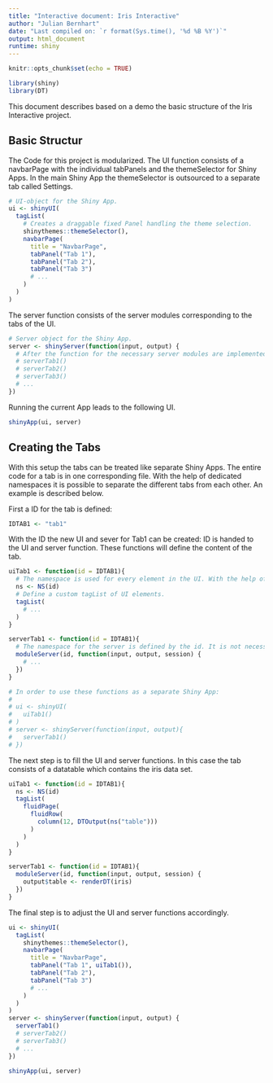 ```yaml
---
title: "Interactive document: Iris Interactive"
author: "Julian Bernhart"
date: "Last compiled on: `r format(Sys.time(), '%d %B %Y')`"
output: html_document
runtime: shiny
---
```


```r
knitr::opts_chunk$set(echo = TRUE)
```

<!-- 
{r, code = readLines('')}
{r, file = ''}
-->

```r
library(shiny)
library(DT)
```

This document describes based on a demo the basic structure of the Iris Interactive project.

## Basic Structur

The Code for this project is modularized. 
The UI function consists of a navbarPage with the individual tabPanels and the themeSelector for Shiny Apps. In the main Shiny App the themeSelector is outsourced to a separate tab called Settings.

```r
# UI-object for the Shiny App.
ui <- shinyUI(
  tagList(
    # Creates a draggable fixed Panel handling the theme selection.
    shinythemes::themeSelector(),
    navbarPage(
      title = "NavbarPage",
      tabPanel("Tab 1"),
      tabPanel("Tab 2"),
      tabPanel("Tab 3")
      # ...
    )
  )
)
```

The server function consists of the server modules corresponding to the tabs of the UI.

```r
# Server object for the Shiny App.
server <- shinyServer(function(input, output) {
  # After the function for the necessary server modules are implemented, this is the place to put them.
  # serverTab1()
  # serverTab2()
  # serverTab3()
  # ...
})
```

Running the current App leads to the following UI.  

```r
shinyApp(ui, server)
```


## Creating the Tabs

With this setup the tabs can be treated like separate Shiny Apps. The entire code for a tab is in one corresponding file. With the help of dedicated namespaces it is possible to separate the different tabs from each other. 
An example is described below.

First a ID for the tab is defined:

```r
IDTAB1 <- "tab1"
```

With the ID the new UI and sever for Tab1 can be created:
ID is handed to the UI and server function.
These functions will define the content of the tab. 

```r
uiTab1 <- function(id = IDTAB1){
  # The namespace is used for every element in the UI. With the help of the ns variable it is possible to address UI elements with "n(<UIID>)" instead of NS(id, <UIID>).
  ns <- NS(id)
  # Define a custom tagList of UI elements. 
  tagList(
    # ...
  )
}

serverTab1 <- function(id = IDTAB1){
  # The namespace for the server is defined by the id. It is not necessary to address UI elements in the same way as in the uiTab1 function. All elements are addressable by input$<elementID>.
  moduleServer(id, function(input, output, session) {
    # ...
  })
}

# In order to use these functions as a separate Shiny App:
#   
# ui <- shinyUI(
#   uiTab1()
# )
# server <- shinyServer(function(input, output){
#   serverTab1()
# })

```


The next step is to fill the UI and server functions. In this case the tab consists of a datatable which contains the iris data set.

```r
uiTab1 <- function(id = IDTAB1){
  ns <- NS(id)
  tagList(
    fluidPage(
      fluidRow(
        column(12, DTOutput(ns("table")))
      )
    )
  )
}

serverTab1 <- function(id = IDTAB1){
  moduleServer(id, function(input, output, session) {
    output$table <- renderDT(iris)
  })
}
```

The final step is to adjust the UI and server functions accordingly.

```r
ui <- shinyUI(
  tagList(
    shinythemes::themeSelector(),
    navbarPage(
      title = "NavbarPage",
      tabPanel("Tab 1", uiTab1()),
      tabPanel("Tab 2"),
      tabPanel("Tab 3")
      # ...
    )
  )
)
server <- shinyServer(function(input, output) {
  serverTab1()
  # serverTab2()
  # serverTab3()
  # ...
})

```
```r
shinyApp(ui, server)
```
